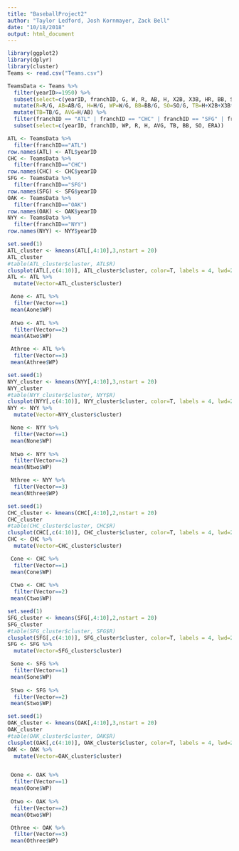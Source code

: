 ```yaml
---
title: "BaseballProject2"
author: "Taylor Ledford, Josh Kornmayer, Zack Bell"
date: "10/18/2018"
output: html_document
---
```


```r
library(ggplot2)
library(dplyr)
library(cluster)
Teams <- read.csv("Teams.csv")
```

```r
TeamsData <- Teams %>%
  filter(yearID>=1950) %>%
  subset(select=c(yearID, franchID, G, W, R, AB, H, X2B, X3B, HR, BB, SO, ERA)) %>%
  mutate(R=R/G, AB=AB/G, H=H/G, WP=W/G, BB=BB/G, SO=SO/G, TB=H+X2B+X3B*3+HR*3) %>%
  mutate(TB=TB/G, AVG=H/AB) %>%
  filter(franchID == "ATL" | franchID == "CHC" | franchID == "SFG" | franchID == "OAK" | franchID == "NYY") %>%
  subset(select=c(yearID, franchID, WP, R, H, AVG, TB, BB, SO, ERA))

ATL <- TeamsData %>%
  filter(franchID=="ATL")
row.names(ATL) <- ATL$yearID
CHC <- TeamsData %>%
  filter(franchID=="CHC")
row.names(CHC) <- CHC$yearID
SFG <- TeamsData %>%
  filter(franchID=="SFG")
row.names(SFG) <- SFG$yearID
OAK <- TeamsData %>%
  filter(franchID=="OAK")
row.names(OAK) <- OAK$yearID
NYY <- TeamsData %>%
  filter(franchID=="NYY")
row.names(NYY) <- NYY$yearID
```

```r
set.seed(1)
ATL_cluster <- kmeans(ATL[,4:10],3,nstart = 20)
ATL_cluster
#table(ATL_cluster$cluster, ATL$R)
clusplot(ATL[,c(4:10)], ATL_cluster$cluster, color=T, labels = 4, lwd=2)
ATL <- ATL %>%
  mutate(Vector=ATL_cluster$cluster)

 Aone <- ATL %>%
  filter(Vector==1)
 mean(Aone$WP)
 
 Atwo <- ATL %>%
  filter(Vector==2)
 mean(Atwo$WP)

 Athree <- ATL %>%
  filter(Vector==3)
 mean(Athree$WP)
```

```r
set.seed(1)
NYY_cluster <- kmeans(NYY[,4:10],3,nstart = 20)
NYY_cluster
#table(NYY_cluster$cluster, NYY$R)
clusplot(NYY[,c(4:10)], NYY_cluster$cluster, color=T, labels = 4, lwd=2)
NYY <- NYY %>%
  mutate(Vector=NYY_cluster$cluster)

 None <- NYY %>%
  filter(Vector==1)
 mean(None$WP)
 
 Ntwo <- NYY %>%
  filter(Vector==2)
 mean(Ntwo$WP)

 Nthree <- NYY %>%
  filter(Vector==3)
 mean(Nthree$WP)

```

```r
set.seed(1)
CHC_cluster <- kmeans(CHC[,4:10],2,nstart = 20)
CHC_cluster
#table(CHC_cluster$cluster, CHC$R)
clusplot(CHC[,c(4:10)], CHC_cluster$cluster, color=T, labels = 4, lwd=2)
CHC <- CHC %>%
  mutate(Vector=CHC_cluster$cluster)

 Cone <- CHC %>%
  filter(Vector==1)
 mean(Cone$WP)
 
 Ctwo <- CHC %>%
  filter(Vector==2)
 mean(Ctwo$WP)
```
```r
set.seed(1)
SFG_cluster <- kmeans(SFG[,4:10],2,nstart = 20)
SFG_cluster
#table(SFG_cluster$cluster, SFG$R)
clusplot(SFG[,c(4:10)], SFG_cluster$cluster, color=T, labels = 4, lwd=2)
SFG <- SFG %>%
  mutate(Vector=SFG_cluster$cluster)

 Sone <- SFG %>%
  filter(Vector==1)
 mean(Sone$WP)
 
 Stwo <- SFG %>%
  filter(Vector==2)
 mean(Stwo$WP)
```
```r
set.seed(1)
OAK_cluster <- kmeans(OAK[,4:10],3,nstart = 20)
OAK_cluster
#table(OAK_cluster$cluster, OAK$R)
clusplot(OAK[,c(4:10)], OAK_cluster$cluster, color=T, labels = 4, lwd=2)
OAK <- OAK %>%
  mutate(Vector=OAK_cluster$cluster)


 Oone <- OAK %>%
  filter(Vector==1)
 mean(Oone$WP)
 
 Otwo <- OAK %>%
  filter(Vector==2)
 mean(Otwo$WP)

 Othree <- OAK %>%
  filter(Vector==3)
 mean(Othree$WP)

```